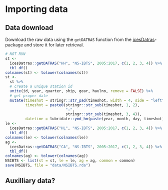 # Importing data {#import}

## Data download

Download the raw data using the `getDATRAS` function from the [icesDatras](https://github.com/ices-tools-prod/icesDatras)-package and store it for later retrieval.

```r
# NOT RUN
st <- 
  icesDatras::getDATRAS("HH", "NS-IBTS", 2005:2017, c(1, 2, 3, 4)) %>% 
  tbl_df()
colnames(st) <- tolower(colnames(st))
st <- 
  st %>% 
  # create a unique station id
  unite(id, year, quarter, ship, gear, haulno, remove = FALSE) %>%
  # get proper date
  mutate(timeshot = stringr::str_pad(timeshot, width = 4, side = "left", pad = "0"),
         timeshot = paste0(stringr::str_sub(timeshot, 1, 2),
                           ":",
                           stringr::str_sub(timeshot, 3, 4)),
         datetime = lubridate::ymd_hm(paste(year, month, day, timeshot)))
le <- 
  icesDatras::getDATRAS("HL", "NS-IBTS", 2005:2017, c(1, 2, 3, 4)) %>%
  tbl_df()
colnames(le) <- tolower(colnames(le))
ag <- 
  icesDatras::getDATRAS("CA", "NS-IBTS", 2005:2017, c(1, 2, 3, 4)) %>%
  tbl_df()
colnames(ag) <- tolower(colnames(ag))
NSIBTS <- list(st = st, le = le, ag = ag, common = common)
save(NSIBTS, file = "data/NSIBTS.rda")
```

## Auxilliary data?
